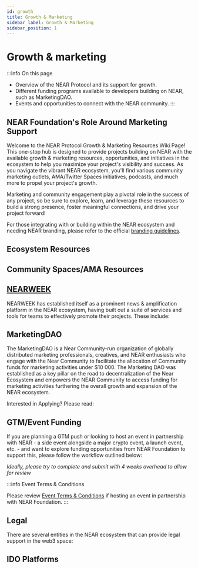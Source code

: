 ```yaml
---
id: growth
title: Growth & Marketing
sidebar_label: Growth & Marketing
sidebar_position: 1
---
```



# Growth & marketing

:::info On this page
* Overview of the NEAR Protocol and its support for growth.
* Different funding programs available to developers building on NEAR, such as MarketingDAO.
* Events and opportunities to connect with the NEAR community.
:::


## NEAR Foundation's Role Around Marketing Support

Welcome to the NEAR Protocol Growth & Marketing Resources Wiki Page! This one-stop hub is designed to provide projects building on NEAR with the available growth & marketing resources, opportunities, and initiatives in the ecosystem to help you maximize your project's visibility and success. As you navigate the vibrant NEAR ecosystem, you'll find various community marketing outlets, AMA/Twitter Spaces initiatives, podcasts, and much more to propel your project's growth.

Marketing and community engagement play a pivotal role in the success of any project, so be sure to explore, learn, and leverage these resources to build a strong presence, foster meaningful connections, and drive your project forward!

For those integrating with or building within the NEAR ecosystem and needing NEAR branding, please refer to the official [branding guidelines](https://near.org/brand/).


## Ecosystem Resources

<EcosystemResources />

## Community Spaces/AMA Resources

<CommunitySpaces />

## [NEARWEEK](https://nearweek.com/)

NEARWEEK has established itself as a prominent news & amplification platform in the NEAR ecosystem, having built out a suite of services and tools for teams to effectively promote their projects. These include:

<NearWeek />


## MarketingDAO

The MarketingDAO is a Near Community-run organization of globally distributed marketing professionals, creatives, and NEAR enthusiasts who engage with the Near Community to facilitate the allocation of Community funds for marketing activities under $10 000. The Marketing DAO was established as a key pillar on the road to decentralization of the Near Ecosystem and empowers the NEAR Community to access funding for marketing activities furthering the overall growth and expansion of the NEAR ecosystem. 

Interested in Applying? Please read:

<MarketingDAO />


## GTM/Event Funding

If you are planning a GTM push or looking to host an event in partnership with NEAR - a side event alongside a major crypto event, a launch event, etc. - and want to explore funding opportunities from NEAR Foundation to support this, please follow the workflow outlined below:

*Ideally, please try to complete and submit with 4 weeks overhead to allow for review*

:::info Event Terms & Conditions

Please review [Event Terms & Conditions](https://shortlink.near.foundation/community-events-tandc) if hosting an event in partnership with NEAR Foundation.
:::

<EventFunding />

## Legal

There are several entities in the NEAR ecosystem that can provide legal support in the web3 space:

<LegalResources />

## IDO Platforms

<IDOPlatforms />
